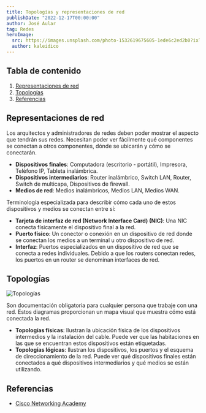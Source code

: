 ---
title: Topologías y representaciones de red
publishDate: "2022-12-17T00:00:00"
author: José Aular
tag: Redes
heroImage:
  src: https://images.unsplash.com/photo-1532619675605-1ede6c2ed2b0?ixlib=rb-4.0.3&ixid=MnwxMjA3fDB8MHxwaG90by1wYWdlfHx8fGVufDB8fHx8&auto=format&fit=crop&w=870&q=80
  author: kaleidico
---


## Tabla de contenido

1.  [Representaciones de red](/blog/topologias-representaciones-red#representaciones-de-red)
2.  [Topologías](/blog/topologias-representaciones-red#topologías)
3.  [Referencias](/blog/topologias-representaciones-red#referencias)

## Representaciones de red

Los arquitectos y administradores de redes deben poder mostrar el aspecto que tendrán sus redes. Necesitan poder ver fácilmente qué componentes se conectan a otros componentes, dónde se ubicarán y cómo se conectarán.

- **Dispositivos finales**: Computadora (escritorio - portátil), Impresora, Teléfono IP, Tableta inalámbrica.
- **Dispositivos intermediarios**: Router inalámbrico, Switch LAN, Router, Switch de multicapa, Dispositivos de firewall.
- **Medios de red**: Medios inalámbricos, Medios LAN, Medios WAN.

Terminología especializada para describir cómo cada uno de estos dispositivos y medios se conectan entre sí:

- **Tarjeta de interfaz de red (Network Interface Card) (NIC)**: Una NIC conecta físicamente el dispositivo final a la red.
- **Puerto físico**: Un conector o conexión en un dispositivo de red donde se conectan los medios a un terminal u otro dispositivo de red.
- **Interfaz**: Puertos especializados en un dispositivo de red que se conecta a redes individuales. Debido a que los routers conectan redes, los puertos en un router se denominan interfaces de red.

## Topologías

![Topologías](https://cdn.pixabay.com/photo/2016/11/24/20/30/architecture-1857175_960_720.jpg "StartupStockPhotos")

Son documentación obligatoria para cualquier persona que trabaje con una red. Estos diagramas proporcionan un mapa visual que muestra cómo está conectada la red.

- **Topologías físicas**: Ilustran la ubicación física de los dispositivos intermedios y la instalación del cable. Puede ver que las habitaciones en las que se encuentran estos dispositivos están etiquetadas.
- **Topologías lógicas**: Ilustran los dispositivos, los puertos y el esquema de direccionamiento de la red. Puede ver qué dispositivos finales están conectados a qué dispositivos intermediarios y qué medios se están utilizando.

## Referencias

- [Cisco Networking Academy](https://www.netacad.com/)

